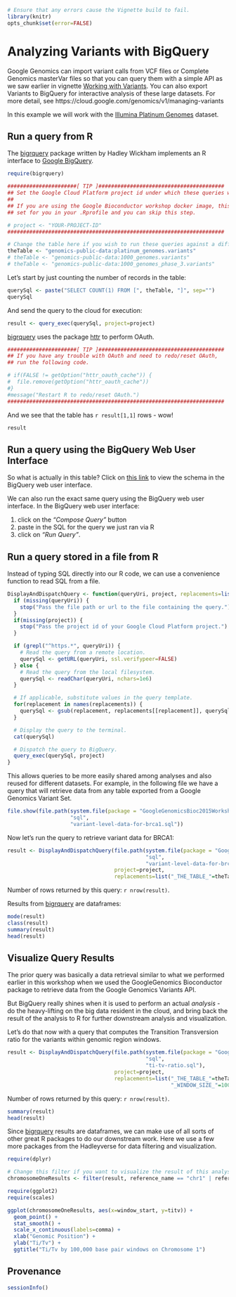 <!-- R Markdown Documentation, DO NOT EDIT THE PLAIN MARKDOWN VERSION OF THIS FILE -->

<!-- Copyright 2015 Google Inc. All rights reserved. -->

<!-- Licensed under the Apache License, Version 2.0 (the "License"); -->
<!-- you may not use this file except in compliance with the License. -->
<!-- You may obtain a copy of the License at -->

<!--     http://www.apache.org/licenses/LICENSE-2.0 -->

<!-- Unless required by applicable law or agreed to in writing, software -->
<!-- distributed under the License is distributed on an "AS IS" BASIS, -->
<!-- WITHOUT WARRANTIES OR CONDITIONS OF ANY KIND, either express or implied. -->
<!-- See the License for the specific language governing permissions and -->
<!-- limitations under the License. -->

```r
# Ensure that any errors cause the Vignette build to fail.
library(knitr)
opts_chunk$set(error=FALSE)
```

# Analyzing Variants with BigQuery

Google Genomics can import variant calls from VCF files or Complete Genomics masterVar files so that you can query them with a simple API as we saw earlier in vignette [Working with Variants](http://bioconductor.org/packages/devel/bioc/vignettes/GoogleGenomics/inst/doc/AnnotatingVariants.html).  You can also export Variants to BigQuery for interactive analysis of these large datasets.  For more detail, see https://cloud.google.com/genomics/v1/managing-variants

In this example we will work with the [Illumina Platinum Genomes](http://googlegenomics.readthedocs.org/en/latest/use_cases/discover_public_data/platinum_genomes.html) dataset.

## Run a query from R

The [bigrquery](https://github.com/hadley/bigrquery) package written by Hadley Wickham implements an R interface to [Google BigQuery](https://cloud.google.com/bigquery/).

```r
require(bigrquery)
```

```r
######################[ TIP ]########################################
## Set the Google Cloud Platform project id under which these queries will run.
## 
## If you are using the Google Bioconductor workshop docker image, this is already
## set for you in your .Rprofile and you can skip this step.

# project <- "YOUR-PROJECT-ID"
#####################################################################
```

```r
# Change the table here if you wish to run these queries against a different Variants table.
theTable <- "genomics-public-data:platinum_genomes.variants"
# theTable <- "genomics-public-data:1000_genomes.variants"
# theTable <- "genomics-public-data:1000_genomes_phase_3.variants"
```

Let's start by just counting the number of records in the table:
```r
querySql <- paste("SELECT COUNT(1) FROM [", theTable, "]", sep="")
querySql
```

And send the query to the cloud for execution:
```r
result <- query_exec(querySql, project=project)
```

[bigrquery](https://github.com/hadley/bigrquery) uses the package [httr](https://github.com/hadley/httr) to perform OAuth.

```r
######################[ TIP ]########################################
## If you have any trouble with OAuth and need to redo/reset OAuth,
## run the following code.

# if(FALSE != getOption("httr_oauth_cache")) {
#  file.remove(getOption("httr_oauth_cache"))
#}
#message("Restart R to redo/reset OAuth.")
#####################################################################
```

And we see that the table has `r result[1,1]` rows - wow!
```r
result
```

## Run a query using the BigQuery Web User Interface

So what is actually in this table?  Click on [this link](https://bigquery.cloud.google.com/table/genomics-public-data:platinum_genomes.variants) to view the schema in the BigQuery web user interface.

We can also run the exact same query using the BigQuery web user interface.  In the BigQuery web user interface:

 (1) click on the *"Compose Query"* button
 (2) paste in the SQL for the query we just ran via R
 (3) click on *"Run Query"*.

## Run a query stored in a file from R

Instead of typing SQL directly into our R code, we can use a convenience function to read SQL from a file.
```r
DisplayAndDispatchQuery <- function(queryUri, project, replacements=list()) {
  if (missing(queryUri)) {
    stop("Pass the file path or url to the file containing the query.")
  }
  if(missing(project)) {
    stop("Pass the project id of your Google Cloud Platform project.")
  }

  if (grepl("^https.*", queryUri)) {
    # Read the query from a remote location.
    querySql <- getURL(queryUri, ssl.verifypeer=FALSE)
  } else {
    # Read the query from the local filesystem.
    querySql <- readChar(queryUri, nchars=1e6)
  }

  # If applicable, substitute values in the query template.
  for(replacement in names(replacements)) {
    querySql <- gsub(replacement, replacements[[replacement]], querySql, fixed=TRUE)
  }

  # Display the query to the terminal.
  cat(querySql)

  # Dispatch the query to BigQuery.
  query_exec(querySql, project)
}
```

This allows queries to be more easily shared among analyses and also reused for different datasets.  For example, in the following file we have a query that will retrieve data from any table exported from a Google Genomics Variant Set.
```r
file.show(file.path(system.file(package = "GoogleGenomicsBioc2015Workshop"),
                    "sql",
                    "variant-level-data-for-brca1.sql"))
```

Now let's run the query to retrieve variant data for BRCA1:
```r
result <- DisplayAndDispatchQuery(file.path(system.file(package = "GoogleGenomicsBioc2015Workshop"),
                                            "sql",
                                            "variant-level-data-for-brca1.sql"),
                                  project=project,
                                  replacements=list("_THE_TABLE_"=theTable))
```
Number of rows returned by this query: `r nrow(result)`.

Results from [bigrquery](https://github.com/hadley/bigrquery) are dataframes:
```r
mode(result)
class(result)
summary(result)
head(result)
```

## Visualize Query Results

The prior query was basically a data retrieval similar to what we performed earlier in this workshop when we used the GoogleGenomics Bioconductor package to retrieve data from the Google Genomics Variants API.  

But BigQuery really shines when it is used to perform an actual *analysis* - do the heavy-lifting on the big data resident in the cloud, and bring back the result of the analysis to R for further downstream analysis and visualization.

Let's do that now with a query that computes the Transition Transversion ratio for the variants within genomic region windows.
```r
result <- DisplayAndDispatchQuery(file.path(system.file(package = "GoogleGenomicsBioc2015Workshop"),
                                            "sql",
                                            "ti-tv-ratio.sql"),
                                  project=project,
                                  replacements=list("_THE_TABLE_"=theTable,
                                                    "_WINDOW_SIZE_"=100000))
```
Number of rows returned by this query: `r nrow(result)`.

```r
summary(result)
head(result)
```

Since [bigrquery](https://github.com/hadley/bigrquery) results are dataframes, we can make use of all sorts of other great R packages to do our downstream work.  Here we use a few more packages from the Hadleyverse for data filtering and visualization.

```r
require(dplyr)
```

```r
# Change this filter if you want to visualize the result of this analysis for a different chromosome.
chromosomeOneResults <- filter(result, reference_name == "chr1" | reference_name == "1")
```

```r
require(ggplot2)
require(scales)
```

```r
ggplot(chromosomeOneResults, aes(x=window_start, y=titv)) +
  geom_point() +
  stat_smooth() +
  scale_x_continuous(labels=comma) +
  xlab("Genomic Position") +
  ylab("Ti/Tv") +
  ggtitle("Ti/Tv by 100,000 base pair windows on Chromosome 1")
```

## Provenance
```r
sessionInfo()
```
